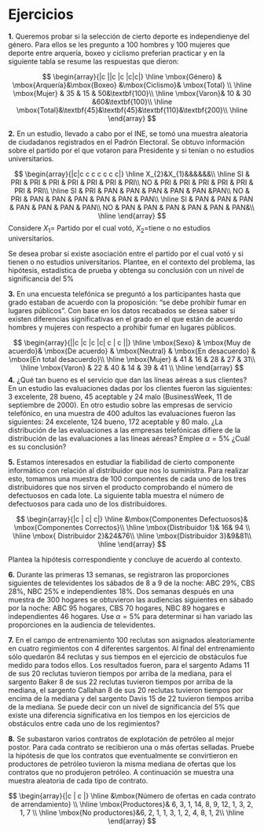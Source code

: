 # Ejercicios

**1.** Queremos probar si la selección de cierto deporte es independienye del género. Para ellos se les pregunto a 100 hombres y 100 mujeres que deporte entre arquería, boxeo y ciclismo preferian practicar y en la siguiente tabla se resume las respuestas que dieron:

$$
\begin{array}{|c ||c |c |c|c|}
\hline 
\mbox{Género} & \mbox{Arquería}&\mbox{Boxeo} &\mbox{Ciclismo}& \mbox{Total} \\
\hline 
\mbox{Mujer} & 35 &  15 & 50&\textbf{100}\\
 \hline 
\mbox{Varon}& 10 & 30 &60&\textbf{100}\\ 
\hline 
\mbox{Total}&\textbf{45}&\textbf{45}&\textbf{110}&\textbf{200}\\
\hline 
\end{array}
$$

**2.** En un estudio, llevado a cabo por el INE, se tomó una muestra aleatoria de ciudadanos registrados en el Padrón Electoral. Se obtuvo información sobre el partido por el que votaron para Presidente y si tenían o no estudios universitarios.

$$
\begin{array}{|c|c c c c c c c|}
\hline
X_{2}&X_{1}&&&&&&\\
 \hline
SI & PRI & PRI & PRI & PRI & PRI & PRI & PRI\\
NO & PRI & PRI & PRI & PRI & PRI & PRI & PRI\\
 \hline
SI & PRI & PAN & PAN & PAN & PAN & PAN &PAN\\
NO & PRI & PAN & PAN & PAN & PAN & PAN & PAN\\
 \hline
SI & PAN & PAN & PAN & PAN & PAN & PAN & PAN\\
NO & PAN & PAN & PAN & PAN & PAN & PAN&\\
 \hline
\end{array}
$$
Considere $X_{1}$= Partido por el cual votó, $X_{2}$=tiene o no estudios universitarios.


Se desea probar si existe asociación entre el partido por el cual votó y si tienen o no estudios universitarios. Plantee, en el contexto del problema, las hipótesis, estadística de prueba y obtenga su conclusión con un nivel de significancia del  $5\%$

**3.** En una encuesta telefónica se preguntó a los participantes hasta que grado estaban de acuerdo
con la proposición: “se debe prohibir fumar en lugares públicos”. Con base en los datos recabados se desea saber si existen diferencias significativas en el grado en el que están de acuerdo hombres y mujeres con respecto a prohibir fumar en lugares públicos.

$$
\begin{array}{||c |c |c |c| c | c ||}
\hline 
\mbox{Sexo} & \mbox{Muy de acuerdo}& \mbox{De acuerdo} & \mbox{Neutral} & \mbox{En desacuerdo} &  \mbox{En total desacuerdo}\\
\hline 
\mbox{Mujer} & 41 &  16 & 28 & 27 & 31\\
 \hline 
\mbox{Varon} & 22 & 40 & 14 & 39 & 41 \\
\hline 
\end{array}
$$
**4.** ¿Qué tan bueno es el servicio que dan las líneas aéreas a sus clientes? En un estudio las evaluaciones dadas por los clientes fueron las siguientes: 3 excelente, 28 bueno, 45 aceptable y 24 malo (BusinessWeek, 11 de septiembre de 2000). En otro estudio sobre las empresas de servicio telefónico, en una muestra de 400 adultos las evaluaciones fueron las siguientes: 24 excelente, 124 bueno, 172 aceptable y 80 malo. ¿La distribución de las evaluaciones a las empresas telefónicas difiere de la distribución de las evaluaciones a las líneas aéreas? Emplee $\alpha=5\%$ ¿Cuál es su conclusión?


**5.** Estamos interesados en estudiar la fiabilidad de cierto componente informático con relación al distribuidor que nos lo suministra. Para realizar esto, tomamos una muestra de 100 componentes de cada uno de los tres distribuidores que nos sirven el producto comprobando el número de defectuosos en cada lote. La siguiente tabla muestra el número de defectuosos para cada uno de los distribuidores. 

$$
\begin{array}{|c | c| c|}
\hline
&\mbox{Componentes Defectuosos}& \mbox{Componentes Correctos}\\
   \hline
\mbox{Distribuidor 1}& 16& 94  \\
  \hline
\mbox{ Distribuidor 2}&24&76\\
 \hline
\mbox{Distribuidor 3}&9&81\\
    \hline
\end{array}
$$

Plantea la hipótesis correspondiente  y concluye de acuerdo al contexto.

**6.** Durante las primeras 13 semanas, se registraron las proporciones siguientes de televidentes los sábados de 8 a 9 de la noche: ABC $29\%$, CBS $28\%$, NBC $25\%$ e independientes $18\%$. Dos semanas después en una muestra de 300 hogares se obtuvieron las audiencias siguientes en sábado por la noche: ABC 95 hogares, CBS 70 hogares, NBC 89 hogares e independientes 46 hogares. Use $\alpha=5\%$ para determinar si han variado las proporciones en la audiencia de televidentes.


**7.** En el campo de entrenamiento 100 reclutas son asignados aleatoriamente en cuatro regimientos con 4 diferentes sargentos. Al final del entrenamiento sólo quedarón 84 reclutas y sus tiempos en el ejercicio de obstáculos fue medido para todos ellos. Los resultados fueron, para el sargento Adams 11 de sus 20 reclutas tuvieron tiempos por arriba de la mediana, para el sargento Baker 8 de sus 22 reclutas tuvieron tiempos por arriba de la mediana, el sargento Callahan 8 de sus 20 reclutas tuvieron tiempos por encima de la mediana y del sargento Davis 15 de 22 tuvieron tiempos arriba de la mediana. Se puede decir con un nivel de significancia del $5\%$ que existe una diferencia significativa en los tiempos en los ejercicios de obstáculos entre cada uno de los regimientos?

**8.** Se subastaron varios contratos de explotación de petróleo al mejor postor. Para cada contrato se recibieron una o más ofertas selladas. Pruebe la hipótesis de que los contratos que eventualmente se convirtieron en productores de petróleo tuvieron la misma mediana de ofertas que los contratos que no produjeron petróleo. A continuación se muestra una muestra aleatoria de cada tipo de contrato.

$$
\begin{array}{|c | c |}
\hline
&\mbox{Número de ofertas en cada contrato de arrendamiento} \\
   \hline
\mbox{Productores}& 6, 3, 1, 14, 8, 9, 12, 1, 3, 2, 1, 7  \\
  \hline
\mbox{No  productores}&6, 2, 1, 1, 3, 1, 2, 4, 8, 1, 2\\
    \hline
\end{array}
$$


